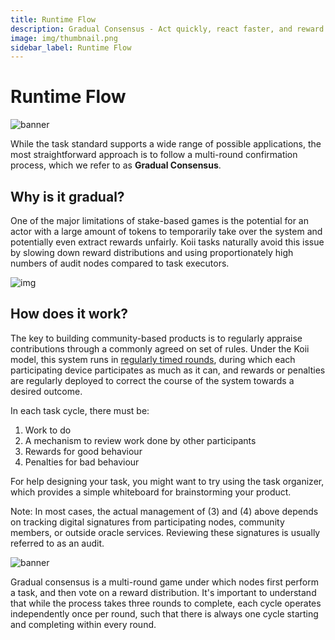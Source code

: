 ```yaml
---
title: Runtime Flow
description: Gradual Consensus - Act quickly, react faster, and reward slowly.
image: img/thumbnail.png
sidebar_label: Runtime Flow
---
```



# Runtime Flow

![banner](<./img/Gradual%20Consensus%20(1).png>)

<Description text="Gradual Consensus - Act quickly, react faster, and reward slowly." />

While the task standard supports a wide range of possible applications, the most straightforward approach is to follow a multi-round confirmation process, which we refer to as **Gradual Consensus**.

## **Why is it gradual?**

One of the major limitations of stake-based games is the potential for an actor with a large amount of tokens to temporarily take over the system and potentially even extract rewards unfairly. Koii tasks naturally avoid this issue by slowing down reward distributions and using proportionately high numbers of audit nodes compared to task executors.

![img](./img/Runtime%20Flow.svg)

## **How does it work?**

The key to building community-based products is to regularly appraise contributions through a commonly agreed on set of rules. Under the Koii model, this system runs in [regularly timed rounds](#the-task-lifecycle), during which each participating device participates as much as it can, and rewards or penalties are regularly deployed to correct the course of the system towards a desired outcome.

In each task cycle, there must be:

1. Work to do
2. A mechanism to review work done by other participants
3. Rewards for good behaviour
4. Penalties for bad behaviour

For help designing your task, you might want to try using the task organizer, which provides a simple whiteboard for brainstorming your product.

<ContentLink
  title="Task Outline"
  link="https://www.figma.com/community/file/1220194939977550205"
  imageLink="https://static.figma.com/uploads/1a667ef53b7c4837049399d0593ffca39e0bec9e"
  description="Figma"
  bottomText="Copy this whiteboard to start brainstorming how your task will work."
/>

Note: In most cases, the actual management of (3) and (4) above depends on tracking digital signatures from participating nodes, community members, or outside oracle services. Reviewing these signatures is usually referred to as an audit.

![banner](./img/Gradual%20Consensus.svg)

Gradual consensus is a multi-round game under which nodes first perform a task, and then vote on a reward distribution. It's important to understand that while the process takes three rounds to complete, each cycle operates independently once per round, such that there is always one cycle starting and completing within every round.
